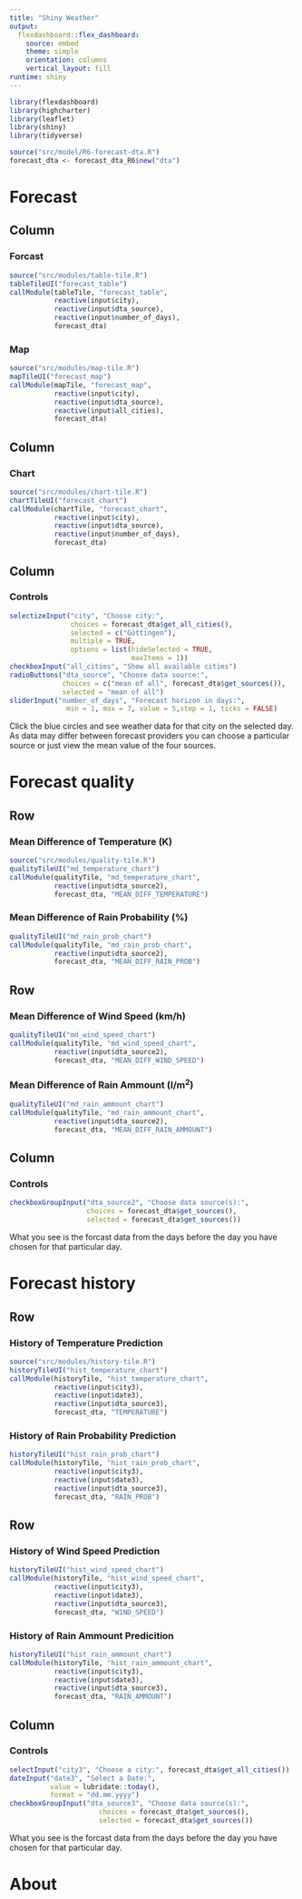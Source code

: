 ```yaml
---
title: "Shiny Weather"
output: 
  flexdashboard::flex_dashboard:
    source: embed
    theme: simple
    orientation: columns
    vertical_layout: fill
runtime: shiny    
---
```

  
```r
library(flexdashboard)
library(highcharter)
library(leaflet)
library(shiny)
library(tidyverse)

source("src/model/R6-forecast-dta.R")
forecast_dta <- forecast_dta_R6$new("dta")
```

Forecast 
=========================================

Column {data-width=350}
-----------------------------------------

### Forcast {data-heigth=500}

```r
source("src/modules/table-tile.R")
tableTileUI("forecast_table")
callModule(tableTile, "forecast_table", 
           reactive(input$city), 
           reactive(input$dta_source),
           reactive(input$number_of_days),
           forecast_dta)
```

### Map {data-height=500}

```r
source("src/modules/map-tile.R")
mapTileUI("forecast_map")
callModule(mapTile, "forecast_map", 
           reactive(input$city), 
           reactive(input$dta_source),
           reactive(input$all_cities),
           forecast_dta)
```

Column {data-width=550}
-----------------------------------------

### Chart

```r
source("src/modules/chart-tile.R")
chartTileUI("forecast_chart")
callModule(chartTile, "forecast_chart", 
           reactive(input$city), 
           reactive(input$dta_source),
           reactive(input$number_of_days),
           forecast_dta)
```

Column {data-width=200}
-----------------------------------------

### Controls

```r
selectizeInput("city", "Choose city:", 
               choices = forecast_dta$get_all_cities(),
               selected = c("Göttingen"),
               multiple = TRUE,
               options = list(hideSelected = TRUE,
                              maxItems = 1))
checkboxInput("all_cities", "Show all available cities")
radioButtons("dta_source", "Choose data source:", 
             choices = c("mean of all", forecast_dta$get_sources()), 
             selected = "mean of all")
sliderInput("number_of_days", "Forecast horizon in days:", 
              min = 1, max = 7, value = 5,step = 1, ticks = FALSE)
```

Click the blue circles and see weather data for that city on the selected day.
As data may differ between forecast providers you can choose a particular source 
or just view the mean value of the four sources.



Forecast quality
=========================================

Row
-------------------------

### Mean Difference of Temperature (K)

```r
source("src/modules/quality-tile.R")
qualityTileUI("md_temperature_chart")
callModule(qualityTile, "md_temperature_chart", 
           reactive(input$dta_source2),
           forecast_dta, "MEAN_DIFF_TEMPERATURE")
```

### Mean Difference of Rain Probability (%)

```r
qualityTileUI("md_rain_prob_chart")
callModule(qualityTile, "md_rain_prob_chart", 
           reactive(input$dta_source2),
           forecast_dta, "MEAN_DIFF_RAIN_PROB")
```

Row
-------------------------

### Mean Difference of Wind Speed (km/h)

```r
qualityTileUI("md_wind_speed_chart")
callModule(qualityTile, "md_wind_speed_chart", 
           reactive(input$dta_source2),
           forecast_dta, "MEAN_DIFF_WIND_SPEED")
```

### Mean Difference of Rain Ammount (l/m^2^)

```r
qualityTileUI("md_rain_ammount_chart")
callModule(qualityTile, "md_rain_ammount_chart", 
           reactive(input$dta_source2),
           forecast_dta, "MEAN_DIFF_RAIN_AMMOUNT")
```

Column {data-width=200}
-----------------------------------------

### Controls

```r
checkboxGroupInput("dta_source2", "Choose data source(s):", 
                   choices = forecast_dta$get_sources(), 
                   selected = forecast_dta$get_sources())
```

What you see is the forcast data from the days before the day you have chosen
for that particular day.



Forecast history
=========================================

Row
-------------------------

### History of Temperature Prediction

```r
source("src/modules/history-tile.R")
historyTileUI("hist_temperature_chart")
callModule(historyTile, "hist_temperature_chart", 
           reactive(input$city3),
           reactive(input$date3),
           reactive(input$dta_source3),
           forecast_dta, "TEMPERATURE")
```

### History of Rain Probability Prediction

```r
historyTileUI("hist_rain_prob_chart")
callModule(historyTile, "hist_rain_prob_chart", 
           reactive(input$city3),
           reactive(input$date3),
           reactive(input$dta_source3),
           forecast_dta, "RAIN_PROB")
```

Row
-------------------------

### History of Wind Speed Prediction

```r
historyTileUI("hist_wind_speed_chart")
callModule(historyTile, "hist_wind_speed_chart", 
           reactive(input$city3),
           reactive(input$date3),
           reactive(input$dta_source3),
           forecast_dta, "WIND_SPEED")
```

### History of Rain Ammount Predicition

```r
historyTileUI("hist_rain_ammount_chart")
callModule(historyTile, "hist_rain_ammount_chart", 
           reactive(input$city3),
           reactive(input$date3),
           reactive(input$dta_source3),
           forecast_dta, "RAIN_AMMOUNT")
```

Column {data-width=200}
-----------------------------------------

### Controls

```r
selectInput("city3", "Choose a city:", forecast_dta$get_all_cities())
dateInput("date3", "Select a Date:", 
          value = lubridate::today(), 
          format = "dd.mm.yyyy")
checkboxGroupInput("dta_source3", "Choose data source(s):", 
                      choices = forecast_dta$get_sources(), 
                      selected = forecast_dta$get_sources())
```

What you see is the forcast data from the days before the day you have chosen
for that particular day.



About
=========================================
